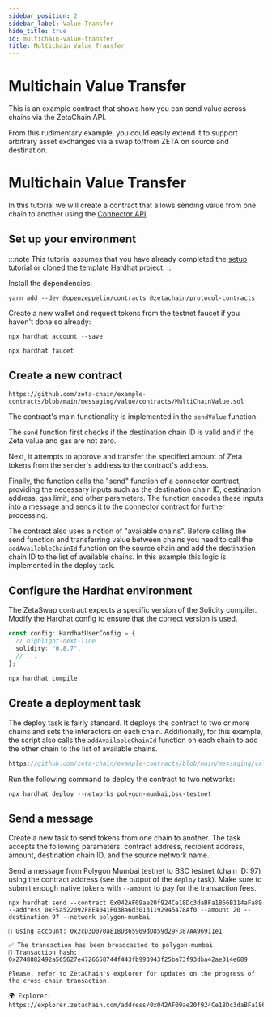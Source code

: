 ```yaml
---
sidebar_position: 2
sidebar_label: Value Transfer
hide_title: true
id: multichain-value-transfer
title: Multichain Value Transfer
---
```


# Multichain Value Transfer

This is an example contract that shows how you can send value across chains via
the ZetaChain API.

From this rudimentary example, you could easily extend it to support arbitrary
asset exchanges via a swap to/from ZETA on source and destination.

# Multichain Value Transfer

In this tutorial we will create a contract that allows sending value from one
chain to another using the [Connector
API](/developers/cross-chain-messaging/connector/).

## Set up your environment

:::note
This tutorial assumes that you have already completed the [setup
tutorial](/developers/tutorials/setup) or cloned [the template Hardhat
project](https://github.com/zeta-chain/template).
:::

Install the dependencies:

```
yarn add --dev @openzeppelin/contracts @zetachain/protocol-contracts
```

Create a new wallet and request tokens from the testnet faucet if you haven't
done so already:

```
npx hardhat account --save

npx hardhat faucet
```

## Create a new contract

```solidity title="contracts/MultiChainValue.sol" reference
https://github.com/zeta-chain/example-contracts/blob/main/messaging/value/contracts/MultiChainValue.sol
```

The contract's main functionality is implemented in the `sendValue` function.

The `send` function first checks if the destination chain ID is valid and if the
Zeta value and gas are not zero.

Next, it attempts to approve and transfer the specified amount of Zeta tokens
from the sender's address to the contract's address.

Finally, the function calls the "send" function of a connector contract,
providing the necessary inputs such as the destination chain ID, destination
address, gas limit, and other parameters. The function encodes these inputs into
a message and sends it to the connector contract for further processing.

The contract also uses a notion of "available chains". Before calling the send
function and transferring value between chains you need to call the
`addAvailableChainId` function on the source chain and add the destination chain
ID to the list of available chains. In this example this logic is implemented in
the deploy task.

## Configure the Hardhat environment

The ZetaSwap contract expects a specific version of the Solidity compiler.
Modify the Hardhat config to ensure that the correct version is used.

```ts title="hardhat.config.ts"
const config: HardhatUserConfig = {
  // highlight-next-line
  solidity: "0.8.7",
  // ...
};
```

```
npx hardhat compile
```

## Create a deployment task

The deploy task is fairly standard. It deploys the contract to two or more chains
and sets the interactors on each chain. Additionally, for this example, the script
also calls the `addAvailableChainId` function on each chain to add the other chain
to the list of available chains.

```ts title="tasks/deploy.ts" reference
https://github.com/zeta-chain/example-contracts/blob/main/messaging/value/tasks/deploy.ts
```

Run the following command to deploy the contract to two networks:

```
npx hardhat deploy --networks polygon-mumbai,bsc-testnet
```

## Send a message

Create a new task to send tokens from one chain to another. The task accepts the
following parameters: contract address, recipient address, amount, destination
chain ID, and the source network name.

Send a message from Polygon Mumbai testnet to BSC testnet (chain ID: 97) using
the contract address (see the output of the `deploy` task). Make sure to submit
enough native tokens with `--amount` to pay for the transaction fees.

```
npx hardhat send --contract 0x042AF09ae20f924Ce18Dc3daBFa1866B114aFa89 --address 0xF5a522092F8E4041F038a6d30131192945478Af0 --amount 20 --destination 97 --network polygon-mumbai

🔑 Using account: 0x2cD3D070aE1BD365909dD859d29F387AA96911e1

✅ The transaction has been broadcasted to polygon-mumbai
📝 Transaction hash: 0x2748882492a565627e4726658744f443fb993943f25ba73f93dba42ae314e689

Please, refer to ZetaChain's explorer for updates on the progress of the cross-chain transaction.

🌍 Explorer: https://explorer.zetachain.com/address/0x042AF09ae20f924Ce18Dc3daBFa1866B114aFa89
```
